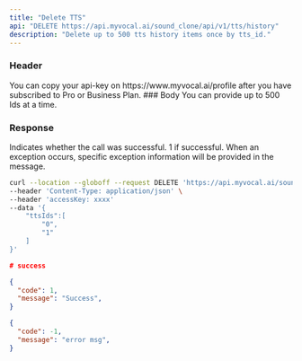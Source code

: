 ```yaml
---
title: "Delete TTS"
api: "DELETE https://api.myvocal.ai/sound_clone/api/v1/tts/history"
description: "Delete up to 500 tts history items once by tts_id."
---
```

### Header
<ParamField header="accessKey"   type="string" required>
  You can copy your api-key on https://www.myvocal.ai/profile after you have subscribed to Pro or Business Plan.
</ParamField>
### Body
<ParamField body="ttsIds" type="array" required>
 You can provide up to 500 Ids at a time.
</ParamField>

### Response

<ResponseField name="code" type="number" >
  Indicates whether the call was successful. 1 if successful.
</ResponseField>

<ResponseField name="message" type="string" >
  When an exception occurs, specific exception information will be provided in the message.
</ResponseField>


<RequestExample>

```bash Example Request
curl --location --globoff --request DELETE 'https://api.myvocal.ai/sound_clone/api/v1/tts/history' \
--header 'Content-Type: application/json' \
--header 'accessKey: xxxx'
--data '{
    "ttsIds":[
        "0",
        "1"
    ]
}'
```
</RequestExample>

<ResponseExample>

```json  200（success）
# success

{
  "code": 1,
  "message": "Success",
}
```
```json  200（fail）
{
  "code": -1,
  "message": "error msg",
}
```




</ResponseExample>
